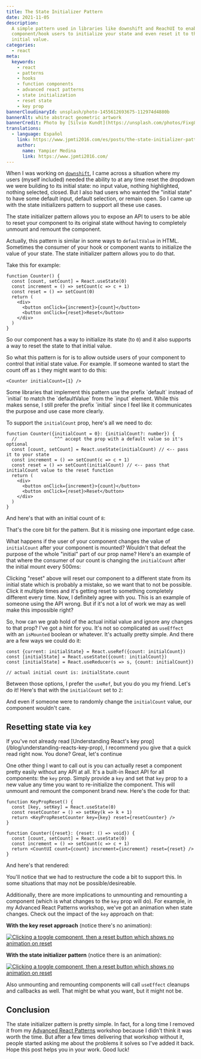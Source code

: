 ```yaml
---
title: The State Initializer Pattern
date: 2021-11-05
description:
  A simple pattern used in libraries like downshift and ReachUI to enable
  component/hook users to initialize your state and even reset it to that
  initial value.
categories:
  - react
meta:
  keywords:
    - react
    - patterns
    - hooks
    - function components
    - advanced react patterns
    - state initialization
    - reset state
    - key prop
bannerCloudinaryId: unsplash/photo-1455612693675-112974d4880b
bannerAlt: white abstract geometric artwork
bannerCredit: Photo by [Silvio Kundt](https://unsplash.com/photos/Fixg8KipOg8)
translations:
  - language: Español
    link: https://www.jpmti2016.com/es/posts/the-state-initializer-pattern
    author:
      name: Yampier Medina
      link: https://www.jpmti2016.com/
---
```



When I was working on [`downshift`](https://github.com/downshift-js/downshift),
I came across a situation where my users (myself included) needed the ability to
at any time reset the dropdown we were building to its initial state: no input
value, nothing highlighted, nothing selected, closed. But I also had users who
wanted the "initial state" to have some default input, default selection, or
remain open. So I came up with the state initializers pattern to support all
these use cases.

The state initializer pattern allows you to expose an API to users to be able to
reset your component to its original state without having to completely unmount
and remount the component.

Actually, this pattern is similar in some ways to `defaultValue` in HTML.
Sometimes the consumer of your hook or component wants to initialize the value
of your state. The state initializer pattern allows you to do that.

Take this for example:

<div className="demo">
  <C.SimpleCounter />
</div>

```tsx
function Counter() {
  const [count, setCount] = React.useState(0)
  const increment = () => setCount(c => c + 1)
  const reset = () => setCount(0)
  return (
    <div>
      <button onClick={increment}>{count}</button>
      <button onClick={reset}>Reset</button>
    </div>
  )
}
```

So our component has a way to initialize its state (to `0`) and it also supports
a way to reset the state to that initial value.

So what this pattern is for is to allow outside users of your component to
control that initial state value. For example. If someone wanted to start the
count off as `1` they might want to do this:

```tsx
<Counter initialCount={1} />
```

<callout-info class="aside">
  Some libraries that implement this pattern use the prefix `default` instead of
  `initial` to match the `defaultValue` from the `input` element. While this
  makes sense, I still prefer the prefix `initial` since I feel like it
  communicates the purpose and use case more clearly.
</callout-info>

To support the `initialCount` prop, here's all we need to do:

```tsx
function Counter({initialCount = 0}: {initialCount?: number}) {
  //              ^^^ accept the prop with a default value so it's optional
  const [count, setCount] = React.useState(initialCount) // <-- pass it to your state
  const increment = () => setCount(c => c + 1)
  const reset = () => setCount(initialCount) // <-- pass that initialCount value to the reset function
  return (
    <div>
      <button onClick={increment}>{count}</button>
      <button onClick={reset}>Reset</button>
    </div>
  )
}
```

And here's that with an initial count of `8`:

<div className="demo">
  <C.InitialCounterAlmostThere initialCount={8} />
</div>

That's the core bit for the pattern. But it is missing one important edge case.

What happens if the user of your component changes the value of `initialCount`
after your component is mounted? Wouldn't that defeat the purpose of the whole
"initial" part of our prop name? Here's an example of that where the consumer of
our count is changing the `initialCount` after the initial mount every 500ms:

<div className="demo">
  <C.BugReproduced />
</div>

Clicking "reset" above will reset our component to a different state from its
initial state which is probably a mistake, so we want that to not be possible.
Click it multiple times and it's getting reset to something completely different
every time. Now, I definitely agree with you. This is an example of someone
using the API wrong. But if it's not a lot of work we may as well make this
impossible right?

So, how can we grab hold of the actual initial value and ignore any changes to
that prop? I've got a hint for you. It's not so complicated as `useEffect` with
an `isMounted` boolean or whatever. It's actually pretty simple. And there are a
few ways we could do it:

```tsx
const {current: initialState} = React.useRef({count: initialCount})
const [initialState] = React.useState({count: initialCount})
const [initialState] = React.useReducer(s => s, {count: initialCount})

// actual initial count is: initialState.count
```

Between those options, I prefer the `useRef`, but you do you my friend. Let's do
it! Here's that with the `initialCount` set to `2`:

<div className="demo">
  <C.FinishedCounter initialCount={2} />
</div>

And even if someone were to randomly change the `initialCount` value, our
component wouldn't care.

## Resetting state via `key`

<callout-warning>
  If you've not already read [Understanding React's key
  prop](/blog/understanding-reacts-key-prop), I recommend you give that a quick
  read right now. You done? Great, let's continue
</callout-warning>

One other thing I want to call out is you can actually reset a component pretty
easily without any API at all. It's a built-in React API for all components: the
`key` prop. Simply provide a `key` and set that `key` prop to a new value any
time you want to re-initialize the component. This will unmount and remount the
component brand new. Here's the code for that:

```tsx
function KeyPropReset() {
  const [key, setKey] = React.useState(0)
  const resetCounter = () => setKey(k => k + 1)
  return <KeyPropResetCounter key={key} reset={resetCounter} />
}

function Counter({reset}: {reset: () => void}) {
  const [count, setCount] = React.useState(0)
  const increment = () => setCount(c => c + 1)
  return <CountUI count={count} increment={increment} reset={reset} />
}
```

And here's that rendered:

<div className="demo">
  <C.KeyPropReset initialCount={10} />
</div>

You'll notice that we had to restructure the code a bit to support this. In some
situations that may not be possible/desireable.

Additionally, there are more implications to unmounting and remounting a
component (which is what changes to the `key` prop will do). For example, in my
Advanced React Patterns workshop, we've got an animation when state changes.
Check out the impact of the `key` approach on that:

**With the key reset approach** (notice there's no animation):

[![Clicking a toggle component, then a reset button which shows no animation on reset](https://res.cloudinary.com/kentcdodds-com/image/upload/v1636121505/kentcdodds.com/content/blog/the-state-initializer-pattern/key-reset.gif)](https://advanced-react-patterns-next.netlify.app/isolated/examples/resetting-via-key-prop.tsx)

**With the state initializer pattern** (notice there is an animation):

[![Clicking a toggle component, then a reset button which shows no animation on reset](https://res.cloudinary.com/kentcdodds-com/image/upload/v1636121497/kentcdodds.com/content/blog/the-state-initializer-pattern/state-initializer-pattern.gif)](https://advanced-react-patterns-next.netlify.app/isolated/final/05.extra-1.tsx)

Also unmounting and remounting components will call `useEffect` cleanups and
callbacks as well. That might be what you want, but it might not be.

## Conclusion

The state initializer pattern is pretty simple. In fact, for a long time I
removed it from my
[Advanced React Patterns](https://kentcdodds.com/workshops/advanced-react-patterns)
workshop because I didn't think it was worth the time. But after a few times
delivering that workshop without it, people started asking me about the problems
it solves so I've added it back. Hope this post helps you in your work. Good
luck!
